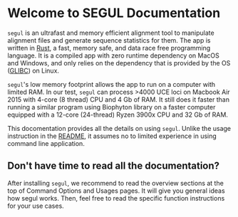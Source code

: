 # Welcome to SEGUL Documentation

`segul` is an ultrafast and memory efficient alignment tool to manipulate alignment files and generate sequence statistics for them. The app is written in [Rust](https://www.rust-lang.org/), a fast, memory safe, and data race free programming language. It is a compiled app with zero runtime dependency on MacOS and Windows, and only relies on the dependency that is provided by the OS ([GLIBC](https://www.gnu.org/software/libc/)) on Linux.

`segul`'s low memory footprint allows the app to run on a computer with limited RAM. In our test, `segul` can process >4000 UCE loci on Macbook Air 2015 with 4-core (8 thread) CPU and 4 Gb of RAM. It still does it faster than running a similar program using Biophyton library on a faster computer equipped with a 12-core (24-thread) Ryzen 3900x CPU and 32 Gb of RAM.

This docomentation provides all the details on using `segul`. Unlike the usage instruction in the [README](https://github.com/hhandika/segul), it assumes no to limited experience in using command line application.

## Don't have time to read all the documentation?

After installing `segul`, we recommend to read the overview sections at the top of Command Options and Usages pages. It will give you general ideas how segul works. Then, feel free to read the specific function instructions for your use cases.
